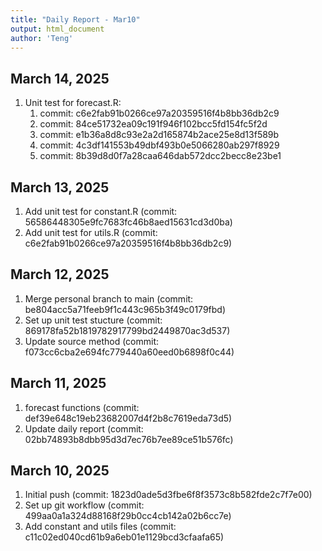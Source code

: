 ```yaml
---
title: "Daily Report - Mar10"
output: html_document
author: 'Teng'
---
```


## March 14, 2025
1. Unit test for forecast.R:
   1. commit: c6e2fab91b0266ce97a20359516f4b8bb36db2c9
   2. commit: 84ce51732ea09c191f946f102bcc5fd154fc5f2d
   3. commit: e1b36a8d8c93e2a2d165874b2ace25e8d13f589b
   4. commit: 4c3df141553b49dbf493b0e5066280ab297f8929
   5. commit: 8b39d8d0f7a28caa646dab572dcc2becc8e23be1

## March 13, 2025
1. Add unit test for constant.R (commit: 56586448305e9fc7683fc46b8aed15631cd3d0ba)
2. Add unit test for utils.R (commit: c6e2fab91b0266ce97a20359516f4b8bb36db2c9)

## March 12, 2025
1. Merge personal branch to main (commit: be804acc5a71feeb9f1c443c965b3f49c0179fbd)
2. Set up unit test stucture (commit: 869178fa52b1819782917799bd2449870ac3d537)
3. Update source method (commit: f073cc6cba2e694fc779440a60eed0b6898f0c44)

## March 11, 2025
1. forecast functions (commit: def39e648c19eb23682007d4f2b8c7619eda73d5)
2. Update daily report (commit: 02bb74893b8dbb95d3d7ec76b7ee89ce51b576fc)

## March 10, 2025
1. Initial push (commit: 1823d0ade5d3fbe6f8f3573c8b582fde2c7f7e00)
2. Set up git workflow (commit: 499aa0a1a324d88168f29b0cc4cb142a02b6cc7e)
3. Add constant and utils files (commit: c11c02ed040cd61b9a6eb01e1129bcd3cfaafa65)